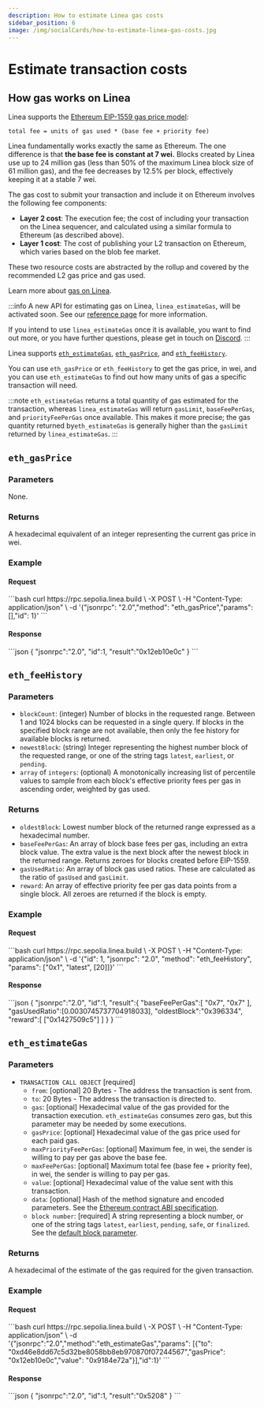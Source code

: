 ```yaml
---
description: How to estimate Linea gas costs
sidebar_position: 6
image: /img/socialCards/how-to-estimate-linea-gas-costs.jpg
---
```



# Estimate transaction costs

## How gas works on Linea

Linea supports the [Ethereum EIP-1559 gas price model](https://ethereum.org/developers/docs/gas):
```
total fee = units of gas used * (base fee + priority fee)
```

Linea fundamentally works exactly the same as Ethereum. The one difference is that **the base fee 
is constant at 7 wei.** Blocks created by Linea use up to 24 million gas (less than 50% of the 
maximum Linea block size of 61 million gas), and the fee decreases by 12.5% per block, effectively 
keeping it at a stable 7 wei.

The gas cost to submit your transaction and include it on Ethereum involves the following fee 
components:

- **Layer 2 cost**: The execution fee; the cost of including your transaction on the Linea 
  sequencer, and calculated using a similar formula to Ethereum (as described above). 
- **Layer 1 cost**: The cost of publishing your L2 transaction on Ethereum, which varies 
  based on the blob fee market.

These two resource costs are abstracted by the rollup and covered by the recommended L2 gas price
and gas used.

Learn more about [gas on Linea](./gas-on-linea.mdx).

:::info
A new API for estimating gas on Linea, `linea_estimateGas`, will be activated soon. See our 
[reference page](../../reference/api/linea-estimategas.mdx) for more information. 

If you intend to use `linea_estimateGas` once it is available, you want to find out more, or you 
have further questions, please get in touch on [Discord](https://discord.gg/linea).
:::

Linea supports [`eth_estimateGas`](https://docs.infura.io/api/networks/linea/json-rpc-methods/eth_estimategas),
[`eth_gasPrice`](https://docs.infura.io/api/networks/linea/json-rpc-methods/eth_gasprice), and
[`eth_feeHistory`](https://docs.infura.io/api/networks/linea/json-rpc-methods/eth_feehistory).

You can use `eth_gasPrice` or `eth_feeHistory` to get the gas price, in wei, and you can use 
`eth_estimateGas` to find out how many units of gas a specific transaction will need. 

:::note
`eth_estimateGas` returns a total quantity of gas estimated for the transaction, whereas
`linea_estimateGas` will return `gasLimit`, `baseFeePerGas`, and `priorityFeePerGas` once available.
This makes it more precise; the gas quantity returned  by`eth_estimateGas` is generally higher than
the `gasLimit` returned by `linea_estimateGas`.
:::

## `eth_gasPrice`

### Parameters

None.

### Returns

A hexadecimal equivalent of an integer representing the current gas price in wei.

### Example

#### Request

<Tabs>
  <TabItem value="cURL">
    ```bash
    curl https://rpc.sepolia.linea.build \
       -X POST \
       -H "Content-Type: application/json" \
       -d '{"jsonrpc": "2.0","method": "eth_gasPrice","params": [],"id": 1}'
    ```
  </TabItem>
</Tabs>

#### Response

<Tabs>
  <TabItem value="JSON">
    ```json
    {
      "jsonrpc":"2.0",
      "id":1,
      "result":"0x12eb10e0c"
    }
    ```
  </TabItem>
</Tabs>

## `eth_feeHistory`

### Parameters 

- `blockCount`: (integer) Number of blocks in the requested range. Between 1 and 1024 blocks can be 
  requested in a single query. If blocks in the specified block range are not available, then only the 
  fee history for available blocks is returned.
- `newestBlock`: (string) Integer representing the highest number block of the requested range, or 
  one of the string tags `latest`, `earliest`, or `pending`.
- `array` of `integers`: (optional) A monotonically increasing list of percentile values to sample 
  from each block's effective priority fees per gas in ascending order, weighted by gas used.

### Returns 

- `oldestBlock`: Lowest number block of the returned range expressed as a hexadecimal number.
- `baseFeePerGas`: An array of block base fees per gas, including an extra block value. The extra 
  value is the next block after the newest block in the returned range. Returns zeroes for blocks 
  created before EIP-1559.
- `gasUsedRatio`: An array of block gas used ratios. These are calculated as the ratio of `gasUsed` 
  and `gasLimit`.
- `reward`: An array of effective priority fee per gas data points from a single block. All zeroes 
  are returned if the block is empty.

### Example 

#### Request

<Tabs>
  <TabItem value="cURL">
    ```bash
    curl https://rpc.sepolia.linea.build \
        -X POST \
        -H "Content-Type: application/json" \
        -d '{"id": 1, "jsonrpc": "2.0", "method": "eth_feeHistory", "params": ["0x1", "latest", [20]]}'
    ```
  </TabItem>
</Tabs>

#### Response

<Tabs>
  <TabItem value="JSON">
    ```json
    {
      "jsonrpc":"2.0",
      "id":1,
      "result":{
        "baseFeePerGas":[
          "0x7",
          "0x7"
          ],
        "gasUsedRatio":[0.0030745737704918033],
        "oldestBlock":"0x396334",
        "reward":[
          ["0x1427509c5"]
          ]
        }
    }
    ```
  </TabItem>
</Tabs>

## `eth_estimateGas`

### Parameters

- `TRANSACTION CALL OBJECT` [required]
  - `from`: [optional] 20 Bytes - The address the transaction is sent from.
  - `to`: 20 Bytes - The address the transaction is directed to.
  - `gas`: [optional] Hexadecimal value of the gas provided for the transaction execution. `eth_estimateGas` consumes zero gas, but this parameter may be needed by some executions.
  - `gasPrice`: [optional] Hexadecimal value of the gas price used for each paid gas.
  - `maxPriorityFeePerGas`: [optional] Maximum fee, in wei, the sender is willing to pay per gas above the base fee. 
  - `maxFeePerGas`: [optional] Maximum total fee (base fee + priority fee), in wei, the sender is willing to pay per gas. 
  - `value`: [optional] Hexadecimal value of the value sent with this transaction.
  - `data`: [optional] Hash of the method signature and encoded parameters. See the [Ethereum contract ABI specification](https://docs.soliditylang.org/en/latest/abi-spec.html).
  - `block number`: [required] A string representing a block number, or one of the string tags `latest`, `earliest`, `pending`, `safe`, or `finalized`. See the [default block parameter](https://ethereum.org/en/developers/docs/apis/json-rpc/#default-block).

### Returns

A hexadecimal of the estimate of the gas required for the given transaction.

### Example

#### Request

<Tabs>
  <TabItem value="cURL">
    ```bash
    curl https://rpc.sepolia.linea.build \
        -X POST \
        -H "Content-Type: application/json" \
        -d '{"jsonrpc":"2.0","method":"eth_estimateGas","params": [{"to": "0xd46e8dd67c5d32be8058bb8eb970870f07244567","gasPrice": "0x12eb10e0c","value": "0x9184e72a"}],"id":1}'
    ```
  </TabItem>
</Tabs>

#### Response

<Tabs>
  <TabItem value="JSON">
  ```json
  {
    "jsonrpc":"2.0",
    "id":1,
    "result":"0x5208"
  }
  ```
  </TabItem>
</Tabs>
